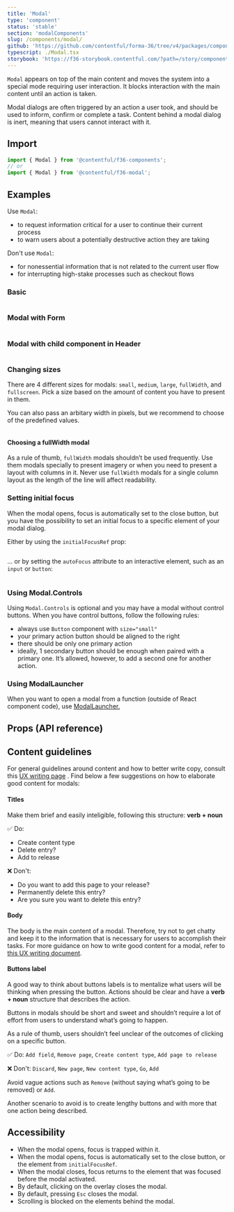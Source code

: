 ```yaml
---
title: 'Modal'
type: 'component'
status: 'stable'
section: 'modalComponents'
slug: /components/modal/
github: 'https://github.com/contentful/forma-36/tree/v4/packages/components/modal/src'
typescript: ./Modal.tsx
storybook: 'https://f36-storybook.contentful.com/?path=/story/components-modal--basic'
---
```


`Modal` appears on top of the main content and moves the system into a special mode requiring user interaction. It blocks interaction with the main content until an action is taken.

Modal dialogs are often triggered by an action a user took, and should be used to inform, confirm or complete a task. Content behind a modal dialog is inert, meaning that users cannot interact with it.

## Import

```js static=true
import { Modal } from '@contentful/f36-components';
// or
import { Modal } from '@contentful/f36-modal';
```

## Examples

Use `Modal`:

- to request information critical for a user to continue their current process
- to warn users about a potentially destructive action they are taking

Don't use `Modal`:

- for nonessential information that is not related to the current user flow
- for interrupting high-stake processes such as checkout flows

### Basic

```jsx file=../examples/ModalBasicExample.tsx

```

### Modal with Form

```jsx file=../examples/ModalWithFormExample.tsx

```

### Modal with child component in Header

```jsx file=../examples/ModalWithChildComponentInHeaderExample.tsx

```

### Changing sizes

There are 4 different sizes for modals: `small`, `medium`, `large`, `fullWidth`, and `fullscreen`. Pick a size based on the amount of content you have to present in them.

You can also pass an arbitary width in pixels, but we recommend to choose of the predefined values.

```jsx file=../examples/ModalSizesExample.tsx

```

#### Choosing a fullWidth modal

As a rule of thumb, `fullWidth` modals shouldn’t be used frequently. Use them modals specially to present imagery or when you need to present a layout with columns in it. Never use `fullWidth` modals for a single column layout as the length of the line will affect readability.

### Setting initial focus

When the modal opens, focus is automatically set to the close button, but you have the possibility to set an initial focus to a specific element of your modal dialog.

Either by using the `initialFocusRef` prop:

```jsx file=../examples/ModalInitialFocusRefExample.tsx

```

... or by setting the `autoFocus` attribute to an interactive element, such as an `input` or `button`:

```jsx file=../examples/ModalAutoFocusExample.tsx

```

### Using Modal.Controls

Using `Modal.Controls` is optional and you may have a modal without control buttons. When you have control buttons, follow the following rules:

- always use `Button` component with `size="small"`
- your primary action button should be aligned to the right
- there should be only one primary action
- ideally, 1 secondary button should be enough when paired with a primary one. It’s allowed, however, to add a second one for another action.

### Using ModalLauncher

When you want to open a modal from a function (outside of React component code), use [ModalLauncher.](../components/modal-launcher)

## Props (API reference)

<PropsTable of="Modal" />

## Content guidelines

For general guidelines around content and how to better write copy, consult this [UX writing page](/guidelines/ux-writing-principles) . Find below a few suggestions on how to elaborate good content for modals:

#### Titles

Make them brief and easily inteligible, following this structure: **verb + noun**

✅ Do:

- Create content type
- Delete entry?
- Add to release

❌ Don't:

- Do you want to add this page to your release?
- Permanently delete this entry?
- Are you sure you want to delete this entry?

#### Body

The body is the main content of a modal. Therefore, try not to get chatty and keep it to the information that is necessary for users to accomplish their tasks. For more guidance on how to write good content for a modal, refer to [this UX writing document](/guidelines/ux-writing-principles).

#### Buttons label

A good way to think about buttons labels is to mentalize what users will be thinking when pressing the button. Actions should be clear and have a **verb + noun** structure that describes the action.

Buttons in modals should be short and sweet and shouldn’t require a lot of effort from users to understand what’s going to happen.

As a rule of thumb, users shouldn’t feel unclear of the outcomes of clicking on a specific button.

✅ Do: `Add field`, `Remove page`, `Create content type`, `Add page to release`

❌ Don't: `Discard`, `New page`, `New content type`, `Go`, `Add`

Avoid vague actions such as `Remove` (without saying what’s going to be removed) or `Add`.

Another scenario to avoid is to create lengthy buttons and with more that one action being described.

## Accessibility

- When the modal opens, focus is trapped within it.
- When the modal opens, focus is automatically set to the close button, or the element from `initialFocusRef`.
- When the modal closes, focus returns to the element that was focused before the modal activated.
- By default, clicking on the overlay closes the modal.
- By default, pressing `Esc` closes the modal.
- Scrolling is blocked on the elements behind the modal.
